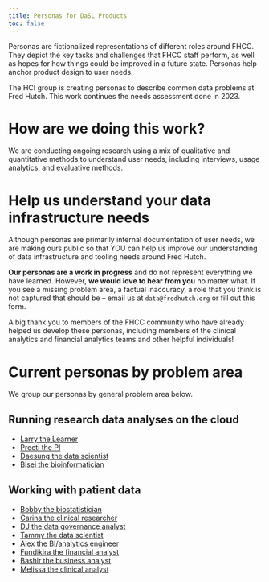 ```yaml
---
title: Personas for DaSL Products
toc: false
---
```


Personas are fictionalized representations of different roles around FHCC. They depict the key tasks and challenges that FHCC staff perform, as well as hopes for how things could be improved in a future state. Personas help anchor product design to user needs.

The HCI group is creating personas to describe common data problems at Fred Hutch. This work continues the needs assessment done in 2023.

# How are we doing this work?

We are conducting ongoing research using a mix of qualitative and quantitative methods to understand user needs, including interviews, usage analytics, and evaluative methods.

# Help us understand your data infrastructure needs

Although personas are primarily internal documentation of user needs, we are making ours public so that YOU can help us improve our understanding of data infrastructure and tooling needs around Fred Hutch.

**Our personas are a work in progress** and do not represent everything we have learned. However, **we would love to hear from you** no matter what. If you see a missing problem area, a factual inaccuracy, a role that you think is not captured that should be -- email us at `data@fredhutch.org` or fill out this form.

A big thank you to members of the FHCC community who have already helped us develop these personas, including members of the clinical analytics and financial analytics teams and other helpful individuals!

# Current personas by problem area

We group our personas by general problem area below.

## Running research data analyses on the cloud

-   [Larry the Learner](/family/proof/larry-the-learner.html)
-   [Preeti the PI](/family/proof/preeti-the-pi.html)
-   [Daesung the data scientist](/family/proof/daesung-the-data-scientist.html)
-   [Bisei the bioinformatician](/family/proof/bisei-the-bioinformatics-researcher.html)

## Working with patient data

-   [Bobby the biostatistician](/family/cards/bobby-the-biostatistician.html)
-   [Carina the clinical researcher](/family/cards/carina-the-clinical-researcher.html)
-   [DJ the data governance analyst](/family/cards/DJ-data-governance-analyst.html)
-   [Tammy the data scientist](/family/cards/Tammy-the-data-scientist.html)
-   [Alex the BI/analytics engineer](/family/cards/Alex-the-bi-analytics-engineer.html)
-   [Fundikira the financial analyst](/family/cards/Fundikira-the-financial-analyst.html)
-   [Bashir the business analyst](/family/cards/Bashir-the-business-analyst.html)
-   [Melissa the clinical analyst](/family/cards/melissa-clinical-analyst.html)
